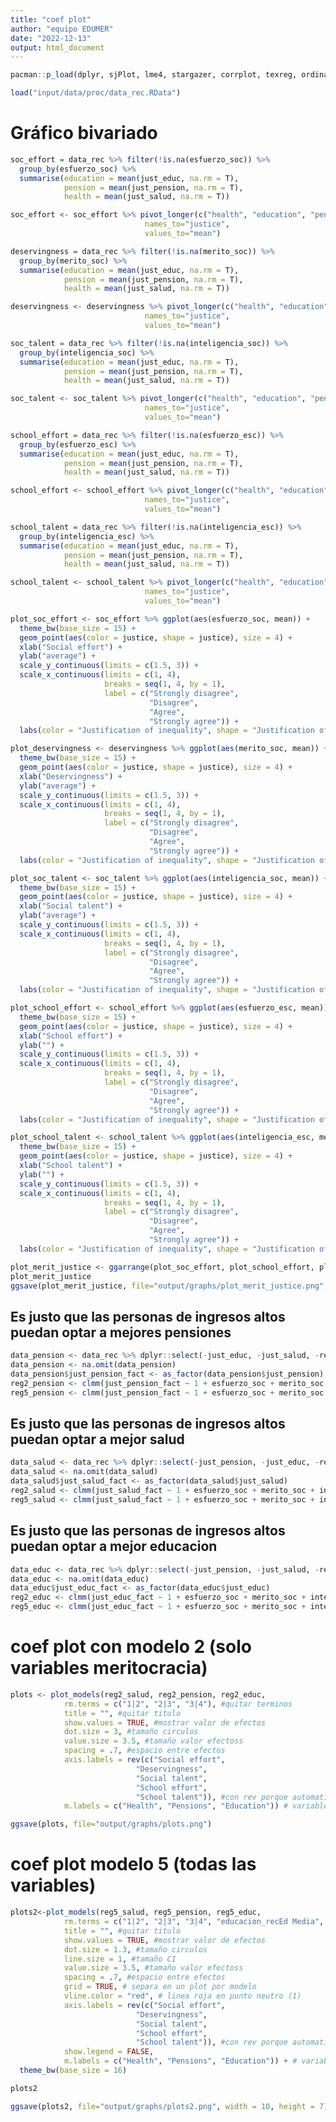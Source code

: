 ```yaml
---
title: "coef plot"
author: "equipo EDUMER"
date: "2022-12-13"
output: html_document
---
```


```r
pacman::p_load(dplyr, sjPlot, lme4, stargazer, corrplot, texreg, ordinal, MASS, webshot2, ggplot2, sjlabelled, tidyverse, ggpubr)

load("input/data/proc/data_rec.RData")
```

# Gráfico bivariado
```r
soc_effort = data_rec %>% filter(!is.na(esfuerzo_soc)) %>% 
  group_by(esfuerzo_soc) %>%
  summarise(education = mean(just_educ, na.rm = T),
            pension = mean(just_pension, na.rm = T),
            health = mean(just_salud, na.rm = T))

soc_effort <- soc_effort %>% pivot_longer(c("health", "education", "pension"), 
                              names_to="justice", 
                              values_to="mean")

deservingness = data_rec %>% filter(!is.na(merito_soc)) %>% 
  group_by(merito_soc) %>%
  summarise(education = mean(just_educ, na.rm = T),
            pension = mean(just_pension, na.rm = T),
            health = mean(just_salud, na.rm = T))

deservingness <- deservingness %>% pivot_longer(c("health", "education", "pension"), 
                              names_to="justice", 
                              values_to="mean")

soc_talent = data_rec %>% filter(!is.na(inteligencia_soc)) %>% 
  group_by(inteligencia_soc) %>%
  summarise(education = mean(just_educ, na.rm = T),
            pension = mean(just_pension, na.rm = T),
            health = mean(just_salud, na.rm = T))

soc_talent <- soc_talent %>% pivot_longer(c("health", "education", "pension"), 
                              names_to="justice", 
                              values_to="mean")

school_effort = data_rec %>% filter(!is.na(esfuerzo_esc)) %>% 
  group_by(esfuerzo_esc) %>%
  summarise(education = mean(just_educ, na.rm = T),
            pension = mean(just_pension, na.rm = T),
            health = mean(just_salud, na.rm = T))

school_effort <- school_effort %>% pivot_longer(c("health", "education", "pension"), 
                              names_to="justice", 
                              values_to="mean")

school_talent = data_rec %>% filter(!is.na(inteligencia_esc)) %>% 
  group_by(inteligencia_esc) %>%
  summarise(education = mean(just_educ, na.rm = T),
            pension = mean(just_pension, na.rm = T),
            health = mean(just_salud, na.rm = T))

school_talent <- school_talent %>% pivot_longer(c("health", "education", "pension"), 
                              names_to="justice", 
                              values_to="mean")
```

```r
plot_soc_effort <- soc_effort %>% ggplot(aes(esfuerzo_soc, mean)) +
  theme_bw(base_size = 15) +
  geom_point(aes(color = justice, shape = justice), size = 4) +
  xlab("Social effort") +
  ylab("average") +
  scale_y_continuous(limits = c(1.5, 3)) +
  scale_x_continuous(limits = c(1, 4),
                     breaks = seq(1, 4, by = 1),
                     label = c("Strongly disagree", 
                               "Disagree", 
                               "Agree", 
                               "Strongly agree")) +
  labs(color = "Justification of inequality", shape = "Justification of inequality", title = "             Social Meritocracy")

plot_deservingness <- deservingness %>% ggplot(aes(merito_soc, mean)) +
  theme_bw(base_size = 15) +
  geom_point(aes(color = justice, shape = justice), size = 4) +
  xlab("Deservingness") +
  ylab("average") +
  scale_y_continuous(limits = c(1.5, 3)) +
  scale_x_continuous(limits = c(1, 4),
                     breaks = seq(1, 4, by = 1),
                     label = c("Strongly disagree", 
                               "Disagree", 
                               "Agree", 
                               "Strongly agree")) +
  labs(color = "Justification of inequality", shape = "Justification of inequality")

plot_soc_talent <- soc_talent %>% ggplot(aes(inteligencia_soc, mean)) +
  theme_bw(base_size = 15) +
  geom_point(aes(color = justice, shape = justice), size = 4) +
  xlab("Social talent") +
  ylab("average") +
  scale_y_continuous(limits = c(1.5, 3)) +
  scale_x_continuous(limits = c(1, 4),
                     breaks = seq(1, 4, by = 1),
                     label = c("Strongly disagree", 
                               "Disagree", 
                               "Agree", 
                               "Strongly agree")) +
  labs(color = "Justification of inequality", shape = "Justification of inequality")

plot_school_effort <- school_effort %>% ggplot(aes(esfuerzo_esc, mean)) +
  theme_bw(base_size = 15) +
  geom_point(aes(color = justice, shape = justice), size = 4) +
  xlab("School effort") +
  ylab("") +
  scale_y_continuous(limits = c(1.5, 3)) +
  scale_x_continuous(limits = c(1, 4),
                     breaks = seq(1, 4, by = 1),
                     label = c("Strongly disagree", 
                               "Disagree", 
                               "Agree", 
                               "Strongly agree")) +
  labs(color = "Justification of inequality", shape = "Justification of inequality", title = "             School Meritocracy")

plot_school_talent <- school_talent %>% ggplot(aes(inteligencia_esc, mean)) +
  theme_bw(base_size = 15) +
  geom_point(aes(color = justice, shape = justice), size = 4) +
  xlab("School talent") +
  ylab("") +
  scale_y_continuous(limits = c(1.5, 3)) +
  scale_x_continuous(limits = c(1, 4),
                     breaks = seq(1, 4, by = 1),
                     label = c("Strongly disagree", 
                               "Disagree", 
                               "Agree", 
                               "Strongly agree")) +
  labs(color = "Justification of inequality", shape = "Justification of inequality")

plot_merit_justice <- ggarrange(plot_soc_effort, plot_school_effort, plot_deservingness, plot_school_talent, plot_soc_talent, common.legend = TRUE, ncol = 2, nrow = 3)
plot_merit_justice
ggsave(plot_merit_justice, file="output/graphs/plot_merit_justice.png", height = 10, width = 10)
```


## Es justo que las personas de ingresos altos puedan optar a mejores pensiones

```r
data_pension <- data_rec %>% dplyr::select(-just_educ, -just_salud, -redistribucion)
data_pension <- na.omit(data_pension)
data_pension$just_pension_fact <- as_factor(data_pension$just_pension)
reg2_pension <- clmm(just_pension_fact ~ 1 + esfuerzo_soc + merito_soc + inteligencia_soc + esfuerzo_esc + inteligencia_esc + (1 | mrbd), data=data_pension)
reg5_pension <- clmm(just_pension_fact ~ 1 + esfuerzo_soc + merito_soc + inteligencia_soc + esfuerzo_esc + inteligencia_esc + educacion_rec + libros_rec + acc_tec + internet_rec + mean_educ + cod_depe2 + cod_grupo + simce + (1 | mrbd), data=data_pension)
```

## Es justo que las personas de ingresos altos puedan optar a mejor salud

```r
data_salud <- data_rec %>% dplyr::select(-just_pension, -just_educ, -redistribucion)
data_salud <- na.omit(data_salud)
data_salud$just_salud_fact <- as_factor(data_salud$just_salud)
reg2_salud <- clmm(just_salud_fact ~ 1 + esfuerzo_soc + merito_soc + inteligencia_soc + esfuerzo_esc + inteligencia_esc + (1 | mrbd), data=data_salud)
reg5_salud <- clmm(just_salud_fact ~ 1 + esfuerzo_soc + merito_soc + inteligencia_soc + esfuerzo_esc + inteligencia_esc + educacion_rec + libros_rec + acc_tec + internet_rec + mean_educ + cod_depe2 + cod_grupo + simce + (1 | mrbd), data=data_salud)
```

## Es justo que las personas de ingresos altos puedan optar a mejor educacion

```r
data_educ <- data_rec %>% dplyr::select(-just_pension, -just_salud, -redistribucion)
data_educ <- na.omit(data_educ)
data_educ$just_educ_fact <- as_factor(data_educ$just_educ)
reg2_educ <- clmm(just_educ_fact ~ 1 + esfuerzo_soc + merito_soc + inteligencia_soc + esfuerzo_esc + inteligencia_esc + (1 | mrbd), data=data_educ)
reg5_educ <- clmm(just_educ_fact ~ 1 + esfuerzo_soc + merito_soc + inteligencia_soc + esfuerzo_esc + inteligencia_esc + educacion_rec + libros_rec + acc_tec + internet_rec + mean_educ + cod_depe2 + cod_grupo + simce + (1 | mrbd), data=data_educ)
```

# coef plot con modelo 2 (solo variables meritocracia)

```r
plots <- plot_models(reg2_salud, reg2_pension, reg2_educ, 
            rm.terms = c("1|2", "2|3", "3|4"), #quitar terminos
            title = "", #quitar titulo
            show.values = TRUE, #mostrar valor de efectos
            dot.size = 3, #tamaño circulos
            value.size = 3.5, #tamaño valor efectoss
            spacing = .7, #espacio entre efectos
            axis.labels = rev(c("Social effort", 
                            "Deservingness", 
                            "Social talent", 
                            "School effort", 
                            "School talent")), #con rev porque automatico los tira en otro orden
            m.labels = c("Health", "Pensions", "Education")) # variables dependientes

ggsave(plots, file="output/graphs/plots.png")
```

# coef plot modelo 5 (todas las variables)

```r
plots2<-plot_models(reg5_salud, reg5_pension, reg5_educ, 
            rm.terms = c("1|2", "2|3", "3|4", "educacion_recEd Media", "educacion_recEd Tecnica", "educacion_recUniversidad o posgrado", "educacion_recNs/Nr", "libros_recMás de 25", "acc_tec", "internet_rec2", "internet_recNs/Nr", "mean_educ", "cod_depe2Part. subvencionado", "cod_depe2Part. privado", "cod_grupoMedio bajo", "cod_grupoMedio", "cod_grupoMedio alto", "cod_grupoAlto", "simceMedio", "simceAlto"), #quitar terminos
            title = "", #quitar titulo
            show.values = TRUE, #mostrar valor de efectos
            dot.size = 1.3, #tamaño circulos
            line.size = 1, #tamaño CI
            value.size = 3.5, #tamaño valor efectoss
            spacing = .7, #espacio entre efectos
            grid = TRUE, # separa en un plot por modelo
            vline.color = "red", # linea roja en punto neutro (1)
            axis.labels = rev(c("Social effort", 
                            "Deservingness", 
                            "Social talent", 
                            "School effort", 
                            "School talent")), #con rev porque automatico los tira en otro orden
            show.legend = FALSE,
            m.labels = c("Health", "Pensions", "Education")) + # variables dependientes
  theme_bw(base_size = 16)

plots2

ggsave(plots2, file="output/graphs/plots2.png", width = 10, height = 7)
```

